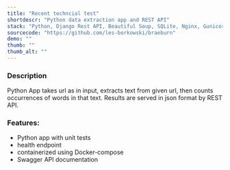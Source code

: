 ```yaml
---
title: "Recent techncial test"
shortdescr: "Python data extraction app and REST API"
stack: "Python, Django Rest API, Beautiful Soup, SQLite, Nginx, Gunicorn"
sourcecode: "https://github.com/les-borkowski/braeburn"
demo: ""
thumb: ""
thumb_alt: ""
---
```


### Description
Python App takes url as in input, extracts text from given url, then counts occurrences of words in that text.
Results are served in json format by REST API.

### Features:
- Python app with unit tests
- health endpoint
- containerized using Docker-compose
- Swagger API documentation